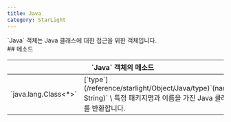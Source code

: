 ```yaml
---
title: Java
category: StarLight
---
```


<Section>
  `Java` 객체는 Java 클래스에 대한 접근을 위한 객체입니다.
</Section>
<Section>
  ## 메소드

  <Table>
    <Thead>
      <Tr>
        <Th colSpan="2">`Java` 객체의 메소드</Th>
      </Tr>
    </Thead>
    <Tbody>
      <Tr>
        <Td><span>`java.lang.Class<*>`</span></Td>
        <Td>
          [`type`](/reference/starlight/Object/Java/type)`(name: String)` \
          특정 패키지명과 이름을 가진 Java 클래스를 반환합니다.
        </Td>
      </Tr>
    </Tbody>
  </Table>
</Section>